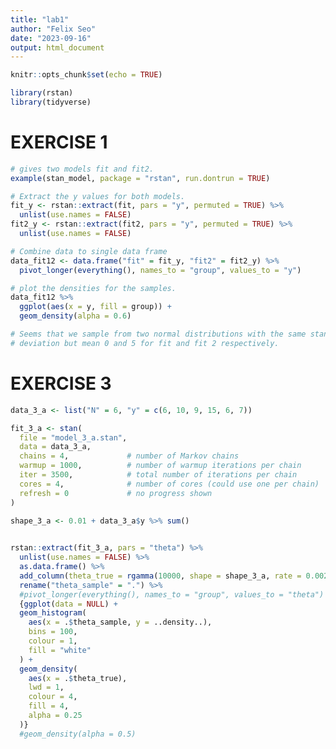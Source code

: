 ```yaml
---
title: "lab1"
author: "Felix Seo"
date: "2023-09-16"
output: html_document
---
```


```r
knitr::opts_chunk$set(echo = TRUE)
```


```r
library(rstan)
library(tidyverse)
```

# EXERCISE 1

```r
# gives two models fit and fit2.
example(stan_model, package = "rstan", run.dontrun = TRUE)

# Extract the y values for both models.
fit_y <- rstan::extract(fit, pars = "y", permuted = TRUE) %>% 
  unlist(use.names = FALSE) 
fit2_y <- rstan::extract(fit2, pars = "y", permuted = TRUE) %>% 
  unlist(use.names = FALSE) 

# Combine data to single data frame
data_fit12 <- data.frame("fit" = fit_y, "fit2" = fit2_y) %>% 
  pivot_longer(everything(), names_to = "group", values_to = "y")

# plot the densities for the samples.
data_fit12 %>% 
  ggplot(aes(x = y, fill = group)) +
  geom_density(alpha = 0.6)

# Seems that we sample from two normal distributions with the same standard 
# deviation but mean 0 and 5 for fit and fit 2 respectively. 
```

# EXERCISE 3

```r
data_3_a <- list("N" = 6, "y" = c(6, 10, 9, 15, 6, 7))

fit_3_a <- stan(
  file = "model_3_a.stan",
  data = data_3_a,
  chains = 4,             # number of Markov chains
  warmup = 1000,          # number of warmup iterations per chain
  iter = 3500,            # total number of iterations per chain
  cores = 4,              # number of cores (could use one per chain)
  refresh = 0             # no progress shown
)

shape_3_a <- 0.01 + data_3_a$y %>% sum()
  

rstan::extract(fit_3_a, pars = "theta") %>% 
  unlist(use.names = FALSE) %>% 
  as.data.frame() %>% 
  add_column(theta_true = rgamma(10000, shape = shape_3_a, rate = 0.002 + 6)) %>% 
  rename("theta_sample" = ".") %>%
  #pivot_longer(everything(), names_to = "group", values_to = "theta") %>% 
  {ggplot(data = NULL) +
  geom_histogram(
    aes(x = .$theta_sample, y = ..density..), 
    bins = 100, 
    colour = 1,
    fill = "white"
  ) +
  geom_density(
    aes(x = .$theta_true), 
    lwd = 1,
    colour = 4,
    fill = 4, 
    alpha = 0.25
  )} 
  #geom_density(alpha = 0.5)
```

```r

```

